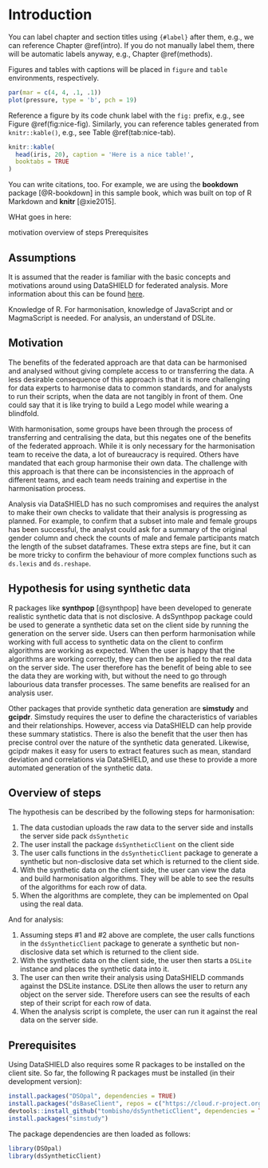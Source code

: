 # Introduction {#intro}

You can label chapter and section titles using `{#label}` after them, e.g., we can reference Chapter \@ref(intro). If you do not manually label them, there will be automatic labels anyway, e.g., Chapter \@ref(methods).

Figures and tables with captions will be placed in `figure` and `table` environments, respectively.

```r
par(mar = c(4, 4, .1, .1))
plot(pressure, type = 'b', pch = 19)
```

Reference a figure by its code chunk label with the `fig:` prefix, e.g., see Figure \@ref(fig:nice-fig). Similarly, you can reference tables generated from `knitr::kable()`, e.g., see Table \@ref(tab:nice-tab).

```r
knitr::kable(
  head(iris, 20), caption = 'Here is a nice table!',
  booktabs = TRUE
)
```

You can write citations, too. For example, we are using the **bookdown** package [@R-bookdown] in this sample book, which was built on top of R Markdown and **knitr** [@xie2015].

WHat goes in here:

motivation
overview of steps
Prerequisites

## Assumptions

It is assumed that the reader is familiar with the basic concepts and motivations around using DataSHIELD for federated analysis. More information about this can be found [here](https://isglobal-brge.github.io/resource_bookdown/datashield.html).

Knowledge of R. For harmonisation, knowledge of JavaScript and or MagmaScript is needed. For analysis, an understand of DSLite.

## Motivation

The benefits of the federated approach are that data can be harmonised and analysed without giving complete access to or transferring the data. A less desirable consequence of this approach is that it is more challenging for data experts to harmonise data to common standards, and for analysts to run their scripts, when the data are not tangibly in front of them. One could say that it is like trying to build a Lego model while wearing a blindfold.

With harmonisation, some groups have been through the process of transferring and centralising the data, but this negates one of the benefits of the federated approach. While it is only necessary for the harmonisation team to receive the data, a lot of bureaucracy is required. Others have mandated that each group harmonise their own data. The challenge with this approach is that there can be inconsistencies in the approach of different teams, and each team needs training and expertise in the harmonisation process.

Analysis via DataSHIELD has no such compromises and requires the analyst to make their own checks to validate that their analysis is progressing as planned. For example, to confirm that a subset into male and female groups has been successful, the analyst could ask for a summary of the original gender column and check the counts of male and female participants match the length of the subset dataframes. These extra steps are fine, but it can be more tricky to confirm the behaviour of more complex functions such as `ds.lexis` and `ds.reshape`.

## Hypothesis for using synthetic data

R packages like **synthpop** [@synthpop] have been developed to generate realistic synthetic data that is not disclosive. A dsSynthpop package could be used to generate a synthetic data set on the client side by running the generation on the server side. Users can then perform harmonisation while working with full access to synthetic data on the client to confirm algorithms are working as expected. When the user is happy that the algorithms are working correctly, they can then be applied to the real data on the server side. The user therefore has the benefit of being able to see the data they are working with, but without the need to go through labourious data transfer processes. The same benefits are realised for an analysis user.

Other packages that provide synthetic data generation are **simstudy** and **gcipdr**. Simstudy requires the user to define the characteristics of variables and their relationships. However, access via DataSHIELD can help provide these summary statistics. There is also the benefit that the user then has precise control over the nature of the synthetic data generated. Likewise, gcipdr makes it easy for users to extract features such as mean, standard deviation and correlations via DataSHIELD, and use these to provide a more automated generation of the synthetic data.


## Overview of steps

The hypothesis can be described by the following steps for harmonisation:

1. The data custodian uploads the raw data to the server side and installs the server side pack `dsSynthetic`
2. The user install the package `dsSyntheticClient` on the client side
3. The user calls functions in the `dsSyntheticClient` package to generate a synthetic but non-disclosive data set which is returned to the client side.
4. With the synthetic data on the client side, the user can view the data and build harmonisation algorithms. They will be able to see the results of the algorithms for each row of data.
5. When the algorithms are complete, they can be implemented on Opal using the real data.

And for analysis:

1. Assuming steps #1 and #2 above are complete, the user calls functions in the `dsSyntheticClient` package to generate a synthetic but non-disclosive data set which is returned to the client side.
2. With the synthetic data on the client side, the user then starts a `DSLite` instance and places the synthetic data into it.
3. The user can then write their analysis using DataSHIELD commands against the DSLite instance. DSLite then allows the user to return any object on the server side. Therefore users can see the results of each step of their script for each row of data.
4. When the analysis script is complete, the user can run it against the real data on the server side.

## Prerequisites

Using DataSHIELD also requires some R packages to be installed on the client site. So far, the following R packages must be installed (in their development version):

```r
install.packages("DSOpal", dependencies = TRUE)
install.packages("dsBaseClient", repos = c("https://cloud.r-project.org", "https://cran.obiba.org"), dependencies = TRUE)
devtools::install_github("tombisho/dsSyntheticClient", dependencies = TRUE)
install.packages("simstudy")
```

The package dependencies are then loaded as follows:

```r
library(DSOpal)
library(dsSyntheticClient)
```




